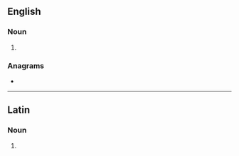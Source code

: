 ==English==

===Noun===
{{head|en|noun plural form}}

# {{plural of|mentula|lang=en}}

===Anagrams===
* {{anagrams|en|nutmeals}}

----

==Latin==

===Noun===
{{head|la|noun form|head=mentulās|g=f}}

# {{inflection of|lang=la|mentula||acc|p}}